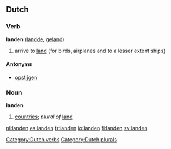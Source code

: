 {{see|Landen}}
==Dutch==
===Verb===
'''landen''' ([[landde]], [[geland]])
# arrive to [[land]] (for birds, airplanes and to a lesser extent ships)

====Antonyms====
* [[opstijgen]]

===Noun===
'''landen'''
# [[countries]]; ''plural of'' [[land#Dutch|land]]

[[Category:Dutch verbs]]
[[Category:Dutch plurals]]

[[nl:landen]]
[[es:landen]]
[[fr:landen]]
[[io:landen]]
[[fi:landen]]
[[sv:landen]]
